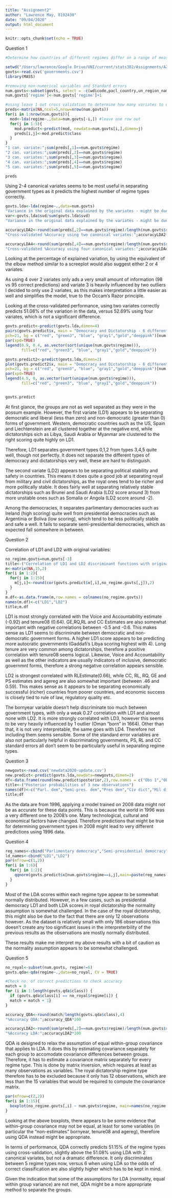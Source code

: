 ```yaml
---
title: "Assignment2"
author: "Lawrence May, 8192430"
date: "09/04/2020"
output: html_document
---
```


```r
knitr::opts_chunk$set(echo = TRUE)
```




Question 1

```r
#Determine how countries of different regimes differ on a range of measures

setwd("/Users/lawrence/Google Drive/UNI/current/stats302/Assignments/A2")
govts<-read.csv('governments.csv')
library(MASS)

#removing non-numerical variables and Standard errors
num.govts<-subset(govts, select = -c(wdicode,pacl_country,un_region_name))
num.govts['regime']<-num.govts['regime']+1

#using leave 1 out cross validation to determine how many variates to use
preds<-matrix(NA,ncol=5,nrow=nrow(num.govts))
for(i in 1:nrow(num.govts)){
  mod<-lda(regime~.,data=num.govts[-i,]) #leave one row out
  for(j in 1:5){
    mod.predict<-predict(mod, newdata=num.govts[i,],dimen=j)
    preds[i,j]<-mod.predict$class
  }
}
"1 can. variate:";sum(preds[,1]==num.govts$regime)
"2 can. variates:";sum(preds[,2]==num.govts$regime)
"3 can. variates:";sum(preds[,3]==num.govts$regime)
"4 can. variates:";sum(preds[,4]==num.govts$regime)
"5 can. variates:";sum(preds[,5]==num.govts$regime)

preds

```

Using 2-4 canonical variates seems to be most useful in separating government types as it predicts the highest number of regime types correctly.

```r
govts.lda<-lda(regime~.,data=num.govts)
"Variance in the original data explained by the variates - might be due to overfitting:";barplot(govts.lda$svd)
var<-govts.lda$svd/sum(govts.lda$svd)
"Variance in the original data explained by the variates - might be due to overfitting:";var

accuracyLDA2<-round(sum(preds[,2]==num.govts$regime)/length(num.govts$regime),4)
"Cross-validated %Accuracy using two canonical variates:";accuracyLDA2*100

accuracyLDA4<-round(sum(preds[,4]==num.govts$regime)/length(num.govts$regime),4)
"Cross-validated %Accuracy using four canonical variates:";accuracyLDA4*100


```

Looking at the percentage of explained variation, by using the equivalent of the elbow method similar to a screeplot would also suggest either 2 or 4 variates. 

As using 4 over 2 variates only ads a very small amount of information (98 vs 95 correct predictions) and variate 3 is heavily influenced by two outliers I decided to only use 2 variates, as this makes interpretation a little easier as well and simplifies the model, true to the Occam's Razor principle.

Looking at the cross-validated performance, using two variates correctly predicts 51.08% of the variation in the data, versus 52.69% using four variates, which is not a significant difference. 


```r
govts.predict<-predict(govts.lda,dimen=4)
pairs(govts.predict$x, main = "Democracy and Dictatorship - 6 different regime types",
pch=21, bg = c("red", "green3", "blue", "gray1","gold","deeppink")[num.govts$regime])
par(xpd=TRUE)
legend(0.9, 0.4, as.vector(sort(unique(num.govts$regime))),
       fill=c("red", "green3", "blue", "gray1","gold","deeppink"))

govts.predict2<-predict(govts.lda,dimen=2)
plot(govts.predict2$x, main = "Democracy and Dictatorship - 6 different regime types",
pch=21, bg = c("red", "green3", "blue", "gray1","gold","deeppink")[num.govts$regime])
par(xpd=TRUE)
legend(4.5, 0, as.vector(sort(unique(num.govts$regime))),
       fill=c("red", "green3", "blue", "gray1","gold","deeppink"))


govts.predict
```

At first glance, the groups are not as well separated as they were in the possum example. However, the first variate (LD1) appears to be separating democratic and liberal (less than zero) and non-democratic (greater than 0) forms of government. Western, democratic countries such as the US, Spain and Liechtenstein are all clustered together at the negative end, while dictatorships sich as Libya, Saudi Arabia or Myanmar are clustered to the right scoring quite highly on LD1.

Therefore, LD1 separates government types 0,1,2 from types 3,4,5 quite well, though not perfectly. It does not separate the different types of democracy and dictatorships very well, these are hard to distinguish.

The second variate (LD2) appears to be separating political stability and safety in countries. This means it does quite a good job at separating royal from military and civil dictatorships, as the royal ones tend to be richer and more politically stable. It does fairly well at separating relatively stable dictatorships such as Brunei and Saudi Arabia (LD2 score around 3) from more unstable ones such as Somalia or Angola (LD2 score around -2).

Among the democracies, it separates parlimentary democracies such as Ireland (high scoring) quite well from presidential democracies such as Argentinia or Boliva (low scoring), which tend to be less politically stable and safe a well. It fails to separate semi-presidential democracies, which as expected fall somewhere in between.






Question 2


Correlation of LD1 and LD2 with original variables:
```r
no_regime.govts=num.govts[-3]
title<-("Correlation of LD1 and LD2 discriminant functions with original variables")
m<-matrix(NA,15,2)
for(i in 1:2){
  for(j in 1:15){
    m[j,i]<-round(cor(govts.predict$x[,i],no_regime.govts[,j]),2)
  }
}
m.df<-as.data.frame(m,row.names = colnames(no_regime.govts))
names(m.df)<-c("LD1","LD2")
title;m.df
```

LD1 is most strongly correlated with the Voice and Accountability estimate (-0.92) and tenure08 (0.64). GE,RQ,RL and CC Estimates are also somewhat important with negative correlations between -0.5 and -0.6. This makes sense as LD1 seems to discriminate between democratic and non-democratic government forms. A higher LD1 score appears to be predicting more autocratic governments (Gaddafi's Libya scoring highest with 4). Long tenure are very common among dictatorships, therefore a positive correlation with tenure08 seems logical. Likewise, Voice and Accountability as well as the other indicators are usually indicators of inclusive, democratic governmnt forms, therefore a strong negative correlation appears sensible. 

LD2 is strongest correlated with RLEstimate(0.66), while CC, RL, RQ, GE and PS estimates and agereg are also somewhat important (between .46 and 0.59). This makes sense as it appears to be separating economically successful (richer) countries from poorer countries, and economic success is closely tied to rule of law, regulatory quality etc.

The bornyear variable doesn't help discriminate too much between government types, with only a weak 0.27 correlation with LD1 and almost none with LD2. It is more strongly correlated with LD3, however this seems to be very heavily influenced by 1 outlier (Oman "born" in 1664). Other than that, it is not very interpretable, the same goes with LD4. Therefore not including them seems sensible. Some of the standard error variables are also not particularly helpful in discriminating governments, PS, RL and CC standard errors all don't seem to be particularly useful in separating regime types.





Question 3

```r
newgovts<-read.csv('newdata2020-update.csv')
new.predict<-predict(govts.lda,newdata=newgovts,dimen=2)
df<-data.frame(round(new.predict$posterior,2),row.names = c("Obs 1","Obs 2","Obs 3"))
title<-("Posterior probabilities of 3 new observations")
names(df)<-c("Parl. dem","Semi-pres. dem","Pres dem","Civ dict","Mil dict","Royal dict")
title;df
```
As the data are from 1996, applying a model trained on 2008 data might not be as accurate for these data points. This is because the world in 1996 was a very different one to 2008's one. Many technological, cultural and economical factors have changed. Therefore predictions that might be true for determining government types in 2008 might lead to very different predictions using 1996 data.



Question 4
```r
reg_names<-cbind("Parlimentary democracy","Semi-presidential democracy","Presidential democracy","Civilian dictatorship","Military dictatorship","Royal dictatorship")
ld_names<-cbind("LD1","LD2")
par(mfrow=c(1,2))
for(i in 1:6){
  for(j in 1:2){
    qqnorm(govts.predict$x[num.govts$regime==i,j],main=paste(reg_names[i]," ",ld_names[j]))
  }
}
```

Most of the LDA scores within each regime type appear to be somewhat normally distributed. However, in a few cases, such as presidential democracy LD1 and both LDA scores in royal dictatorship the normality assumption is somewhat challenged. In the case of the royal dictatorship, this might also be due to the fact that there are only 12 observations however. As the dataset is relatively small with only 186 observations this doesn't create any too significant issues in the interpreterbility of the previous results as the observations are mostly normally distributed. 

These results make me interpret my above results with a bit of caution as the normality assumption appears to be somewhat challenged.


Question 5
```r
no_royal<-subset(num.govts, regime!=6)
govts.qda<-qda(regime~.,data=no_royal, CV = TRUE)

#Check no. of correct predictions to check accuracy
match = 0
for (i in 1:length(govts.qda$class)) {
  if (govts.qda$class[i] == no_royal$regime[i]) {
  match = match + 1}
}

accuracy_QDA<-round(match/length(govts.qda$class),4)
"%Accuracy QDA:";accuracy_QDA*100

accuracyLDA2<-round(sum(preds[,2]==num.govts$regime)/length(num.govts$regime),4)
"%Accuracy LDA:";accuracyLDA2*100

```

QDA is designed to relax the assumption of equal within-group covariance that applies to LDA. It does this by estimating covariance separately for each group to accomodate covariance differences between groups. Therefore, it has to estimate a covariance matrix separately for every regime type. This is done by matrix inversion, which requires at least as many observations as variables. The royal dictatorship regime type therefore has to be excluded because it only has 12 observations, which are less than the 15 variables that would be required to compute the covariance matrix.

```r
par(mfrow=c(2,2))
for(i in 1:15){
  boxplot(no_regime.govts[,i] ~ num.govts$regime, main=names(no_regime.govts)[i])
}
```

Looking at the above boxplots, there appears to be some evidence that within-group covariance may not be equal, at least for some variables (in particular the "non-estimates" bornyear, tenure08 and agereg), therefore using QDA instead might be appropriate.

In terms of performance, QDA correctly predicts 51.15% of the regime types using cross-validation, slightly above the 51.08% using LDA with 2 canonical variates, but not a dramatic difference. It only discriminates between 5 regime types now, versus 6 when using LDA so the odds of correct classification are also slightly higher which has to be kept in mind. 

Given the indication that some of the assumptions for LDA (normality, equal within group variance) are not met, QDA might be a more appropriate method to separate the groups.


